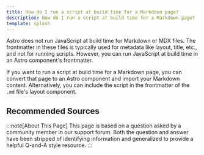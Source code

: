 ```yaml
---
title: How do I run a script at build time for a Markdown page?
description: How do I run a script at build time for a Markdown page?
template: splash
---
```



Astro does not run JavaScript at build time for Markdown or MDX files. The frontmatter in these files is typically used for metadata like layout, title, etc., and not for running scripts. However, you can run JavaScript at build time in an Astro component's frontmatter. 

If you want to run a script at build time for a Markdown page, you can convert that page to an Astro component and import your Markdown content. Alternatively, you can include the script in the frontmatter of the `.md` file's layout component.

## Recommended Sources

<CardGrid>
<LinkCard title="Importing Markdown" href="/en/guides/markdown-content/#importing-markdown" />
<LinkCard title="Markdown Layouts" href="/en/basics/layouts/#markdownmdx-layouts" />
</CardGrid>


:::note[About This Page]
This page is based on a question asked by a community member in our support forum. Both the question and answer have been stripped of identifying information and generalized to provide a helpful Q-and-A style resource.
:::